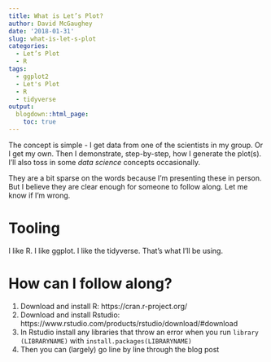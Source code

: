 ```yaml
---
title: What is Let’s Plot?
author: David McGaughey
date: '2018-01-31'
slug: what-is-let-s-plot
categories:
  - Let’s Plot
  - R
tags:
  - ggplot2
  - Let's Plot
  - R
  - tidyverse
output:
  blogdown::html_page:
    toc: true
---
```


The concept is simple - I get data from one of the scientists in my group. Or I get my own. Then I demonstrate, step-by-step, how I generate the plot(s). I'll also toss in some *data science* concepts occasionally. 

They are a bit sparse on the words because I'm presenting these in person. But I believe they are clear enough for someone to follow along. Let me know if I'm wrong. 

# Tooling
I like R. I like ggplot. I like the tidyverse. That's what I'll be using. 

# How can I follow along?

1. Download and install R: https://cran.r-project.org/
2. Download and install Rstudio: https://www.rstudio.com/products/rstudio/download/#download
3. In Rstudio install any libraries that throw an error when you run `library (LIBRARYNAME)` with `install.packages(LIBRARYNAME)`
4. Then you can (largely) go line by line through the blog post
